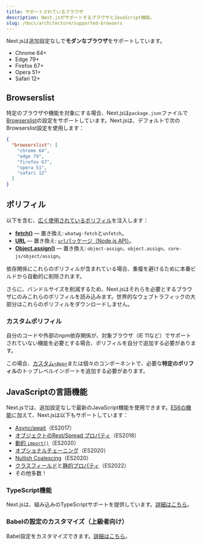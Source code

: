 ```yaml
---
title: サポートされているブラウザ
description: Next.jsがサポートするブラウザとJavaScript機能。
slug: /docs/architecture/supported-browsers
---
```


Next.jsは追加設定なしで**モダンなブラウザ**をサポートしています。

- Chrome 64+
- Edge 79+
- Firefox 67+
- Opera 51+
- Safari 12+

## Browserslist

特定のブラウザや機能を対象にする場合、Next.jsは`package.json`ファイルで[Browserslist](https://browsersl.ist)の設定をサポートしています。Next.jsは、デフォルトで次のBrowserslist設定を使用します：

```json filename="package.json"
{
  "browserslist": [
    "chrome 64",
    "edge 79",
    "firefox 67",
    "opera 51",
    "safari 12"
  ]
}
```

## ポリフィル

以下を含む、[広く使用されているポリフィル](https://github.com/vercel/next.js/blob/canary/packages/next-polyfill-nomodule/src/index.js)を注入します：

- [**fetch()**](https://developer.mozilla.org/docs/Web/API/Fetch_API) — 置き換え: `whatwg-fetch`と`unfetch`。
- [**URL**](https://developer.mozilla.org/docs/Web/API/URL) — 置き換え: [`url`パッケージ（Node.js API）](https://nodejs.org/api/url.html)。
- [**Object.assign()**](https://developer.mozilla.org/docs/Web/JavaScript/Reference/Global_Objects/Object/assign) — 置き換え: `object-assign`、`object.assign`、`core-js/object/assign`。

依存関係にこれらのポリフィルが含まれている場合、重複を避けるために本番ビルドから自動的に削除されます。

さらに、バンドルサイズを削減するため、Next.jsはそれらを必要とするブラウザにのみこれらのポリフィルを読み込みます。世界的なウェブトラフィックの大部分はこれらのポリフィルをダウンロードしません。

### カスタムポリフィル

自分のコードや外部のnpm依存関係が、対象ブラウザ（IE 11など）でサポートされていない機能を必要とする場合、ポリフィルを自分で追加する必要があります。

この場合、[カスタム`<App>`](/docs/pages/building-your-application/routing/custom-app)または個々のコンポーネントで、必要な**特定のポリフィル**のトップレベルインポートを追加する必要があります。

## JavaScriptの言語機能

Next.jsでは、追加設定なしで最新のJavaScript機能を使用できます。[ES6の機能](https://github.com/lukehoban/es6features)に加えて、Next.jsは以下もサポートしています：

- [Async/await](https://github.com/tc39/ecmascript-asyncawait)（ES2017）
- [オブジェクトのRest/Spread プロパティ](https://github.com/tc39/proposal-object-rest-spread)（ES2018）
- [動的 `import()`](https://github.com/tc39/proposal-dynamic-import)（ES2020）
- [オプショナルチェーニング](https://github.com/tc39/proposal-optional-chaining)（ES2020）
- [Nullish Coalescing](https://github.com/tc39/proposal-nullish-coalescing)（ES2020）
- [クラスフィールド](https://github.com/tc39/proposal-class-fields)と[静的プロパティ](https://github.com/tc39/proposal-static-class-features)（ES2022）
- その他多数！

### TypeScript機能

Next.jsは、組み込みのTypeScriptサポートを提供しています。[詳細はこちら](/docs/pages/api-reference/config/typescript)。

### Babelの設定のカスタマイズ（上級者向け）

Babel設定をカスタマイズできます。[詳細はこちら](/docs/pages/guides/babel)。
